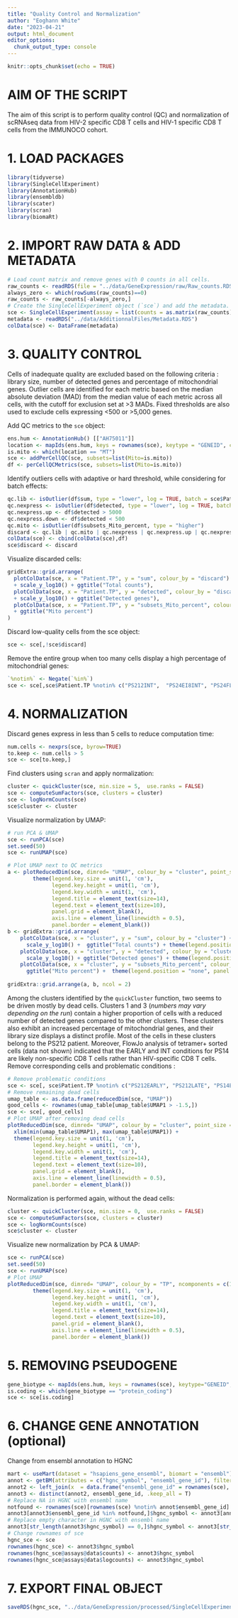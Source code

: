 ```yaml
---
title: "Quality Control and Normalization"
author: "Eoghann White"
date: "2023-04-21"
output: html_document
editor_options: 
  chunk_output_type: console
---
```


```r
knitr::opts_chunk$set(echo = TRUE)
```

# **AIM OF THE SCRIPT**
The aim of this script is to perform quality control (QC) and normalization of scRNAseq data from HIV-2 specific CD8 T cells and HIV-1 specific CD8 T cells from the IMMUNOCO cohort. 

# **1. LOAD PACKAGES**
```r
library(tidyverse)
library(SingleCellExperiment)
library(AnnotationHub)
library(ensembldb)
library(scater)
library(scran)
library(biomaRt)
```

# **2. IMPORT RAW DATA & ADD METADATA**
```r
# Load count matrix and remove genes with 0 counts in all cells. 
raw_counts <- readRDS(file = "../data/GeneExpression/raw/Raw_counts.RDS")
always_zero <- which(rowSums(raw_counts)==0)
raw_counts <- raw_counts[-always_zero,]
# Create the SingleCellExperiment object (`sce`) and add the metadata.
sce <- SingleCellExperiment(assay = list(counts = as.matrix(raw_counts)))
metadata <- readRDS("../data/AdditionnalFiles/Metadata.RDS")
colData(sce) <- DataFrame(metadata)
```

# **3. QUALITY CONTROL**

Cells of inadequate quality are excluded based on the following criteria : library size, number of detected genes and percentage of mitochondrial genes. Outlier cells are identified for each metric based on the median absolute deviation (MAD) from the median value of each metric across all cells, with the cutoff for exclusion set at >3 MADs. Fixed thresholds are also used to exclude cells expressing <500 or >5,000 genes.

Add QC metrics to the `sce` object:
```r
ens.hum <- AnnotationHub() [["AH75011"]]
location <- mapIds(ens.hum, keys = rownames(sce), keytype = "GENEID", column="SEQNAME")
is.mito <- which(location == "MT")
sce <- addPerCellQC(sce, subsets=list(Mito=is.mito))
df <- perCellQCMetrics(sce, subsets=list(Mito=is.mito))
```
Identify outliers cells with adaptive or hard threshold, while considering for batch effects:
```r
qc.lib <- isOutlier(df$sum, type = "lower", log = TRUE, batch = sce$Patient.TP)
qc.nexpress <- isOutlier(df$detected, type = "lower", log = TRUE, batch = sce$Patient.TP)
qc.nexpress.up <- df$detected > 5000
qc.nexpress.down <- df$detected < 500
qc.mito <- isOutlier(df$subsets_Mito_percent, type = "higher")
discard <- qc.lib | qc.mito | qc.nexpress | qc.nexpress.up | qc.nexpress.down
colData(sce) <- cbind(colData(sce),df)
sce$discard <- discard 
```
Visualize discarded cells:
```r
gridExtra::grid.arrange(
  plotColData(sce, x = "Patient.TP", y = "sum", colour_by = "discard")
  + scale_y_log10() + ggtitle("Total counts"),
  plotColData(sce, x = "Patient.TP", y = "detected", colour_by = "discard")
  + scale_y_log10() + ggtitle("Detected genes"),
  plotColData(sce, x = "Patient.TP", y = "subsets_Mito_percent", colour_by = "discard")
  + ggtitle("Mito percent")
)
```
Discard low-quality cells from the sce object:
```r
sce <- sce[,!sce$discard]
```
Remove the entire group when too many cells display a high percentage of mitochondrial genes: 
```r
`%notin%` <- Negate(`%in%`)
sce <- sce[,sce$Patient.TP %notin% c("PS212INT",  "PS24EI8INT", "PS24FL8INT")]
```

# **4. NORMALIZATION**
Discard genes express in less than 5 cells to reduce computation time:
```r
num.cells <- nexprs(sce, byrow=TRUE)
to.keep <- num.cells > 5
sce <- sce[to.keep,]
```
Find clusters using `scran` and apply normalization:
```r
cluster <- quickCluster(sce, min.size = 5,  use.ranks = FALSE)
sce <- computeSumFactors(sce, clusters = cluster)
sce <- logNormCounts(sce)
sce$cluster <- cluster
```
Visualize normalization by UMAP:
```r
# run PCA & UMAP
sce <- runPCA(sce)
set.seed(50)
sce <- runUMAP(sce)

# Plot UMAP next to QC metrics
a <- plotReducedDim(sce, dimred= "UMAP", colour_by = "cluster", point_size = 3) +
        theme(legend.key.size = unit(1, 'cm'),
              legend.key.height = unit(1, 'cm'),
              legend.key.width = unit(1, 'cm'),
              legend.title = element_text(size=14),
              legend.text = element_text(size=10), 
              panel.grid = element_blank(), 
              axis.line = element_line(linewidth = 0.5),
              panel.border = element_blank())
b <- gridExtra::grid.arrange(
    plotColData(sce, x = "cluster", y = "sum", colour_by = "cluster") + 
      scale_y_log10() +  ggtitle("Total counts") + theme(legend.position = "none", panel.grid = element_blank()),
    plotColData(sce, x = "cluster", y = "detected", colour_by = "cluster") + 
      scale_y_log10() + ggtitle("Detected genes") + theme(legend.position = "none", panel.grid = element_blank()),
    plotColData(sce, x = "cluster", y = "subsets_Mito_percent", colour_by = "cluster") + 
      ggtitle("Mito percent") +  theme(legend.position = "none", panel.grid = element_blank()))
  
gridExtra::grid.arrange(a, b, ncol = 2)
```
Among the clusters identified by the `quickCluster` function, two seems to be driven mostly by dead cells. Clusters 1 and 3 (*numbers may vary depending on the run*) contain a higher proportion of cells with a reduced number of detected genes compared to the other clusters. These clusters also exhibit an increased percentage of mitochondrial genes, and their library size displays a distinct profile. Most of the cells in these clusters belong to the PS212 patient. Moreover, FlowJo analysis of tetramer+ sorted cells (data not shown) indicated that the EARLY and INT conditions for PS14 are likely non-specific CD8 T cells rather than HIV-specific CD8 T cells. Remove corresponding cells and problematic conditions :
```r
# Remove problematic conditions
sce <- sce[, sce$Patient.TP %notin% c("PS212EARLY", "PS212LATE", "PS14EARLY", "PS14INT")]
# Remove remaining dead cells
umap_table <- as.data.frame(reducedDim(sce, "UMAP"))
good_cells <- rownames(umap_table[umap_table$UMAP1 > -1.5,])
sce <- sce[, good_cells]
# Plot UMAP after removing dead cells
plotReducedDim(sce, dimred= "UMAP", colour_by = "cluster", point_size = 3) +
  xlim(min(umap_table$UMAP1), max(umap_table$UMAP1)) +
  theme(legend.key.size = unit(1, 'cm'),
        legend.key.height = unit(1, 'cm'),
        legend.key.width = unit(1, 'cm'),
        legend.title = element_text(size=14),
        legend.text = element_text(size=10), 
        panel.grid = element_blank(), 
        axis.line = element_line(linewidth = 0.5),
        panel.border = element_blank())
```
Normalization is performed again, without the dead cells:
```r
cluster <- quickCluster(sce, min.size = 0,  use.ranks = FALSE)
sce <- computeSumFactors(sce, clusters = cluster)
sce <- logNormCounts(sce)
sce$cluster <- cluster
```
Visualize new normalization by PCA & UMAP:
```r
sce <- runPCA(sce)
set.seed(50)
sce <- runUMAP(sce)
# Plot UMAP
plotReducedDim(sce, dimred= "UMAP", colour_by = "TP", ncomponents = c(1:2), point_size = 3) +
        theme(legend.key.size = unit(1, 'cm'),
              legend.key.height = unit(1, 'cm'),
              legend.key.width = unit(1, 'cm'),
              legend.title = element_text(size=14),
              legend.text = element_text(size=10),
              panel.grid = element_blank(),
              axis.line = element_line(linewidth = 0.5),
              panel.border = element_blank())
```

# **5. REMOVING PSEUDOGENE**
```r
gene_biotype <- mapIds(ens.hum, keys = rownames(sce), keytype="GENEID", column="TXBIOTYPE")
is.coding <- which(gene_biotype == "protein_coding")
sce <- sce[is.coding]
```

# **6. CHANGE GENE ANNOTATION** (optional)
Change from ensembl annotation to HGNC
```r
mart <- useMart(dataset = "hsapiens_gene_ensembl", biomart = "ensembl")
annot <- getBM(attributes = c("hgnc_symbol", "ensembl_gene_id"), filters = "ensembl_gene_id", values = rownames(sce), mart = mart)
annot2 <- left_join(x  = data.frame("ensembl_gene_id" = rownames(sce), stringsAsFactors = F), y = annot, by = "ensembl_gene_id")
annot3 <- distinct(annot2, ensembl_gene_id, .keep_all = T)
# Replace NA in HGNC with ensembl name
notfound <- rownames(sce)[rownames(sce) %notin% annot$ensembl_gene_id]
annot3[annot3$ensembl_gene_id %in% notfound,]$hgnc_symbol <- annot3[annot3$ensembl_gene_id %in% notfound,]$ensembl_gene_id
# Replace empty character in HGNC with ensembl name
annot3[str_length(annot3$hgnc_symbol) == 0,]$hgnc_symbol <- annot3[str_length(annot3$hgnc_symbol) == 0,]$ensembl_gene_id
# Change rownames of sce
hgnc_sce <- sce
rownames(hgnc_sce) <- annot3$hgnc_symbol
rownames(hgnc_sce@assays@data$counts) <- annot3$hgnc_symbol
rownames(hgnc_sce@assays@data$logcounts) <- annot3$hgnc_symbol
```

# **7. EXPORT FINAL OBJECT**
```r
saveRDS(hgnc_sce, "../data/GeneExpression/processed/SingleCellExperimentObject_HGNC.RDS")
```
